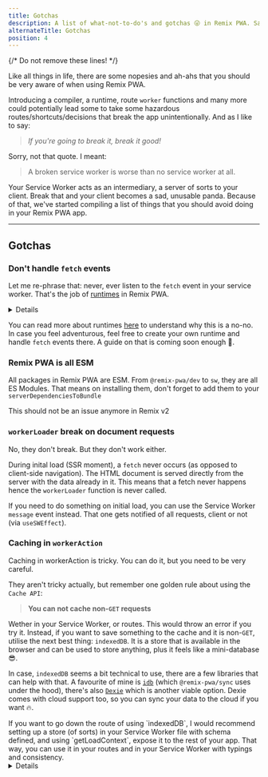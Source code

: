 ```yaml
---
title: Gotchas
description: A list of what-not-to-do's and gotchas 😜 in Remix PWA. Safety first!
alternateTitle: Gotchas
position: 4
---
```


{/* Do not remove these lines! */}



Like all things in life, there are some nopesies and ah-ahs that you should be very aware of when using Remix PWA. 

Introducing a compiler, a runtime, route `worker` functions and many more could potentially lead some to take some hazardous
routes/shortcuts/decisions that break the app unintentionally. And as I like to say: 

> *If you're going to break it, break it good!*

Sorry, not that quote. I meant:

> A broken service worker is worse than no service worker at all.

Your Service Worker acts as an intermediary, a server of sorts to your client. Break that and your client becomes a sad, unusable panda.
Because of that, we've started compiling a list of things that you should avoid doing in your Remix PWA app.

---

## Gotchas

### Don't handle `fetch` events

Let me re-phrase that: never, ever listen to the `fetch` event in your service worker. That's the job of [runtimes](/docs/technical-explanantion#runtimes)
in Remix PWA. 

<Details title={"What happens if I do? It's my code after all!"}>
You are quite right! And the broken service worker will be your fault.

On a more serious note, the `fetch` event is intercepted by runtimes in Remix PWA and they do more than just handling fetch events. They
are also responsible for `workerAction` and `workerLoader` functions to work as they should. Tamper with it, and you would break the app.
</Details>

You can read more about runtimes [here](/docs/technical-explanantion#runtimes) to understand why this is a no-no. In case you feel adventurous,
feel free to create your own runtime and handle `fetch` events there. A guide on that is coming soon enough 🥱.

### Remix PWA is all ESM

All packages in Remix PWA are ESM. From `@remix-pwa/dev` to `sw`, they are all ES Modules. That means on installing them, don't forget to add
them to your `serverDependenciesToBundle` 

<Info>
This should not be an issue anymore in Remix v2
</Info>

### `workerLoader` break on document requests

No, they don't break. But they don't work either.

During inital load (SSR moment), a `fetch` never occurs (as opposed to client-side navigation). The HTML document is served directly from
the server with the data already in it. This means that a fetch never happens hence the `workerLoader` function is never called.

If you need to do something on initial load, you can use the Service Worker `message` event instead. That one gets notified of all requests,
client or not (via `useSWEffect`).

### Caching in `workerAction`

Caching in workerAction is tricky. You can do it, but you need to be very careful.

They aren't tricky actually, but remember one golden rule about using the `Cache API`:

> **You can not cache non-`GET` requests**

Wether in your Service Worker, or routes. This would throw an error if you try it. Instead, if you want to save something to the cache and it is non-`GET`,
utilise the next best thing: `indexedDB`. It is a store that is available in the browser and can be used to store anything, plus it feels like
a mini-database 😎.

In case, `indexedDB` seems a bit technical to use, there are a few libraries that can help with that. A favourite of mine is [`idb`](https://www.npmjs.com/package/idb) (which `@remix-pwa/sync` uses under the hood),
there's also [`Dexie`](https://dexie.org/) which is another viable option. Dexie comes with cloud support too, so you can sync your data to the cloud if you want 🔥.

<Info>
If you want to go down the route of using `indexedDB`, I would recommend setting up a store (of sorts) in your Service Worker file with schema defined,
and using `getLoadContext`, expose it to the rest of your app. That way, you can use it in your routes and in your Service Worker with typings and consistency.
</Info>

<Details title={"Why didn't you mention localStorage or sessionStorage?"}>
Because they are not available in the Service Worker. They are only available in the client (main thread). So you can't use them in the worker thread.
</Details>